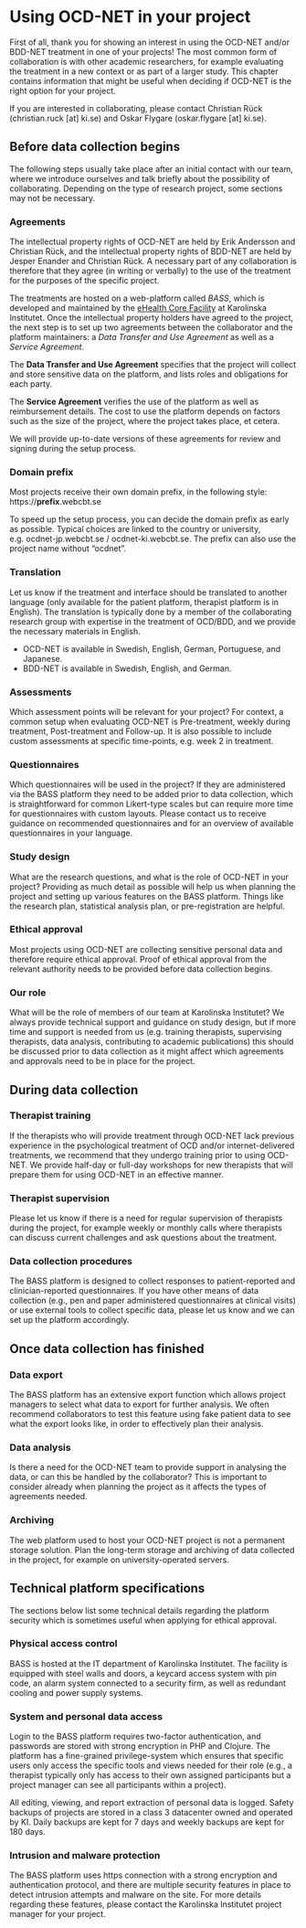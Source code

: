 # Using OCD-NET in your project

First of all, thank you for showing an interest in using the OCD-NET and/or BDD-NET treatment in one of your projects! The most common form of collaboration is with other academic researchers, for example evaluating the treatment in a new context or as part of a larger study. This chapter contains information that might be useful when deciding if OCD-NET is the right option for your project.

If you are interested in collaborating, please contact Christian Rück (christian.ruck [at] ki.se) and Oskar Flygare (oskar.flygare [at] ki.se).

## Before data collection begins

The following steps usually take place after an initial contact with our team, where we introduce ourselves and talk briefly about the possibility of collaborating. Depending on the type of research project, some sections may not be necessary.

### Agreements

The intellectual property rights of OCD-NET are held by Erik Andersson and Christian Rück, and the intellectual property rights of BDD-NET are held by Jesper Enander and Christian Rück. A necessary part of any collaboration is therefore that they agree (in writing or verbally) to the use of the treatment for the purposes of the specific project.

The treatments are hosted on a web-platform called *BASS*, which is developed and maintained by the [eHealth Core Facility](https://ki.se/en/research/internet-delivered-interventions) at Karolinska Institutet. Once the intellectual property holders have agreed to the project, the next step is to set up two agreements between the collaborator and the platform maintainers: a *Data Transfer and Use Agreement* as well as a *Service Agreement*.

The **Data Transfer and Use Agreement** specifies that the project will collect and store sensitive data on the platform, and lists roles and obligations for each party.

The **Service Agreement** verifies the use of the platform as well as reimbursement details. The cost to use the platform depends on factors such as the size of the project, where the project takes place, et cetera.

We will provide up-to-date versions of these agreements for review and signing during the setup process.

### Domain prefix

Most projects receive their own domain prefix, in the following style: https://**prefix**.webcbt.se

To speed up the setup process, you can decide the domain prefix as early as possible. Typical choices are linked to the country or university, e.g. ocdnet-jp.webcbt.se / ocdnet-ki.webcbt.se. The prefix can also use the project name without “ocdnet”. 

### Translation

Let us know if the treatment and interface should be translated to another language (only available for the patient platform, therapist platform is in English). The translation is typically done by a member of the collaborating research group with expertise in the treatment of OCD/BDD, and we provide the necessary materials in English.

- OCD-NET is available in Swedish, English, German, Portuguese, and Japanese.
- BDD-NET is available in Swedish, English, and German.

### Assessments

Which assessment points will be relevant for your project? For context, a common setup when evaluating OCD-NET is Pre-treatment, weekly during treatment, Post-treatment and Follow-up. It is also possible to include custom assessments at specific time-points, e.g. week 2 in treatment.

### Questionnaires

Which questionnaires will be used in the project? If they are administered via the BASS platform they need to be added prior to data collection, which is straightforward for common Likert-type scales but can require more time for questionnaires with custom layouts. Please contact us to receive guidance on recommended questionnaires and for an overview of available questionnaires in your language.

### Study design

What are the research questions, and what is the role of OCD-NET in your project? Providing as much detail as possible will help us when planning the project and setting up various features on the BASS platform. Things like the research plan, statistical analysis plan, or pre-registration are helpful.

### Ethical approval

Most projects using OCD-NET are collecting sensitive personal data and therefore require ethical approval. Proof of ethical approval from the relevant authority needs to be provided before data collection begins.

### Our role

What will be the role of members of our team at Karolinska Institutet? We always provide technical support and guidance on study design, but if more time and support is needed from us (e.g. training therapists, supervising therapists, data analysis, contributing to academic publications) this should be discussed prior to data collection as it might affect which agreements and approvals need to be in place for the project.

## During data collection

### Therapist training

If the therapists who will provide treatment through OCD-NET lack previous experience in the psychological treatment of OCD and/or internet-delivered treatments, we recommend that they undergo training prior to using OCD-NET. We provide half-day or full-day workshops for new therapists that will prepare them for using OCD-NET in an effective manner.

### Therapist supervision

Please let us know if there is a need for regular supervision of therapists during the project, for example weekly or monthly calls where therapists can discuss current challenges and ask questions about the treatment.

### Data collection procedures

The BASS platform is designed to collect responses to patient-reported and clinician-reported questionnaires. If you have other means of data collection (e.g., pen and paper administered questionnaires at clinical visits) or use external tools to collect specific data, please let us know and we can set up the platform accordingly.

## Once data collection has finished

### Data export

The BASS platform has an extensive export function which allows project managers to select what data to export for further analysis. We often recommend collaborators to test this feature using fake patient data to see what the export looks like, in order to effectively plan their analysis.

### Data analysis

Is there a need for the OCD-NET team to provide support in analysing the data, or can this be handled by the collaborator? This is important to consider already when planning the project as it affects the types of agreements needed.

### Archiving

The web platform used to host your OCD-NET project is not a permanent storage solution. Plan the long-term storage and archiving of data collected in the project, for example on university-operated servers.

## Technical platform specifications

The sections below list some technical details regarding the platform security which is sometimes useful when applying for ethical approval.

### Physical access control

BASS is hosted at the IT department of Karolinska Institutet. The facility is equipped with steel walls and doors, a keycard access system with pin code, an alarm system connected to a security firm, as well as redundant cooling and power supply systems.

### System and personal data access

Login to the BASS platform requires two-factor authentication, and passwords are stored with strong encryption in PHP and Clojure. The platform has a fine-grained privilege-system which ensures that specific users only access the specific tools and views needed for their role (e.g., a therapist typically only has access to their own assigned participants but a project manager can see all participants within a project).

All editing, viewing, and report extraction of personal data is logged. Safety backups of projects are stored in a class 3 datacenter owned and operated by KI. Daily backups are kept for 7 days and weekly backups are kept for 180 days.

### Intrusion and malware protection

The BASS platform uses https connection with a strong encryption and authentication protocol, and there are multiple security features in place to detect intrusion attempts and malware on the site. For more details regarding these features, please contact the Karolinska Institutet project manager for your project.
